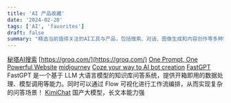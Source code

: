 ```yaml
---
title: 'AI 产品收藏'
date: '2024-02-20'
tags: ['AI', 'favorites']
draft: false
summary: "精选当前值得关注的AI工具与产品，包括搜索、对话、图像生成和内容创作等多种实用AI服务。"
---
```


[秘塔AI搜索](https://metaso.cn/)
[https://groq.com/](https://groq.com/)
[One Prompt, One Powerful Website](https://www.dora.run/ai)
[midjourney](https://www.midjourney.com/home)
[Coze your way to AI bot creation](https://www.coze.com/)
[FastGPT](https://doc.fastgpt.i) FastGPT 是一个基于 LLM 大语言模型的知识库问答系统，提供开箱即用的数据处理、模型调用等能力。同时可以通过 Flow 可视化进行工作流编排，从而实现复杂的问答场景！
[KimiChat](https://kimi.moonshot.cn/) 国产大模型，长文本能力强